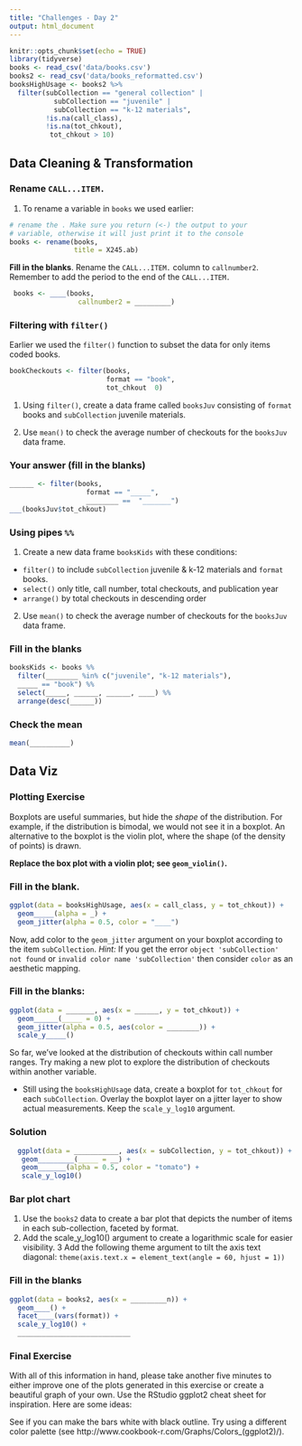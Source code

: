 ```yaml
---
title: "Challenges - Day 2"
output: html_document
---
```


```r
knitr::opts_chunk$set(echo = TRUE)
library(tidyverse)
books <- read_csv('data/books.csv')
books2 <- read_csv('data/books_reformatted.csv')
booksHighUsage <- books2 %>%
  filter(subCollection == "general collection" | 
           subCollection == "juvenile" | 
           subCollection == "k-12 materials",
         !is.na(call_class),
         !is.na(tot_chkout),
          tot_chkout > 10)
```

## Data Cleaning & Transformation

### Rename `CALL...ITEM.`

1. To rename a variable in `books` we used earlier: 

```r
# rename the . Make sure you return (<-) the output to your 
# variable, otherwise it will just print it to the console
books <- rename(books,
                title = X245.ab)
```

**Fill in the blanks**. Rename the `CALL...ITEM.` column to `callnumber2`. Remember to add the period to the end of the `CALL...ITEM.`

```r
 books <- ____(books,
                 callnumber2 = _________)
```

### Filtering with `filter()`

Earlier we used the `filter()` function to subset the data for only items coded books. 

```r
bookCheckouts <- filter(books,
                        format == "book",
                        tot_chkout  0)
```


1. Using `filter()`, create a data frame called `booksJuv` consisting of `format` books and `subCollection` juvenile materials. 

2. Use `mean()` to check the average number of checkouts for the `booksJuv` data frame.

### Your answer (fill in the blanks)

```r
______ <- filter(books,
                   format == "_____",
                   ________ ==  "_______")
___(booksJuv$tot_chkout)
```


### Using pipes `%%`

1. Create a new data frame `booksKids` with these conditions:
* `filter()` to include `subCollection` juvenile & k-12 materials and `format` books. 
* `select()` only title, call number, total checkouts, and publication year
* `arrange()` by total checkouts in descending order
2. Use `mean()` to check the average number of checkouts for the `booksJuv` data frame.

### Fill in the blanks 

```r
booksKids <- books %%
  filter(________ %in% c("juvenile", "k-12 materials"),
  _____ == "book") %%
  select(_____, ______, ______, ____) %%
  arrange(desc(______))
```

### Check the mean 

```r
mean(__________)
```


## Data Viz 

### Plotting Exercise

Boxplots are useful summaries, but hide the *shape* of the distribution. For
example, if the distribution is bimodal, we would not see it in a
boxplot. An alternative to the boxplot is the violin plot, where the shape
(of the density of points) is drawn.

**Replace the box plot with a violin plot; see `geom_violin()`.**

### Fill in the blank. 

```r
ggplot(data = booksHighUsage, aes(x = call_class, y = tot_chkout)) +
  geom_____(alpha = _) +
  geom_jitter(alpha = 0.5, color = "____")
```

Now, add color to the `geom_jitter` argument on your boxplot according to the item `subCollection`. *Hint:* If you get the error `object 'subCollection' not found` or `invalid color name 'subCollection'` then consider `color` as an aesthetic mapping.

###  Fill in the blanks:
```r
ggplot(data = _______, aes(x = ______, y = tot_chkout)) +
  geom______(_____ = 0) +
  geom_jitter(alpha = 0.5, aes(color = ________)) +
  scale_y_____()
```

 So far, we've looked at the distribution of checkouts within call number ranges. Try
 making a new plot to explore the distribution of checkouts within another variable.

 - Still using the `booksHighUsage` data, create a boxplot for `tot_chkout` for each `subCollection`. Overlay the boxplot layer on a jitter layer to show actual measurements. Keep the `scale_y_log10` argument.

### Solution
```r
  ggplot(data = ___________, aes(x = subCollection, y = tot_chkout)) +
   geom_________(_____ = __) +
   geom_______(alpha = 0.5, color = "tomato") +
   scale_y_log10()
```

### Bar plot chart 

1. Use the `books2` data to create a bar plot that depicts the number of items in
each sub-collection, faceted by format.
2. Add the scale_y_log10() argument to
create a logarithmic scale for easier visibility.
3 Add the following theme argument to tilt the axis text diagonal: `theme(axis.text.x = element_text(angle
= 60, hjust = 1))`

###  Fill in the blanks 
```r
ggplot(data = books2, aes(x = _________n)) +
  geom____() +
  facet____(vars(format)) +
  scale_y_log10() +
  ____________________________
```
### Final Exercise 

With all of this information in hand, please take another five minutes to either improve one of the plots generated in this exercise or create a beautiful graph of your own. Use the RStudio ggplot2 cheat sheet for inspiration. Here are some ideas:

See if you can make the bars white with black outline.
Try using a different color palette (see http://www.cookbook-r.com/Graphs/Colors_(ggplot2)/).
